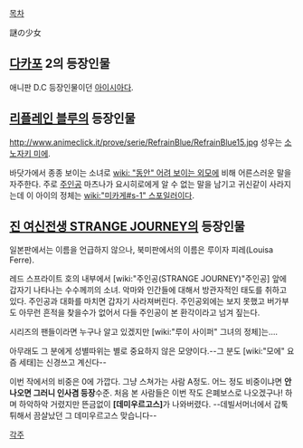[[목차]]

謎の少女

== [[다카포]] 2의 등장인물 ==
애니판 D.C 등장인물이던 [[아이시아]]다.

== [[리플레인 블루]]의 등장인물 ==
http://www.animeclick.it/prove/serie/RefrainBlue/RefrainBlue15.jpg
성우는 [[소노자키 미에]].

바닷가에서 종종 보이는 소녀로 [[wiki: "동안" 어려 보이는 외모]]에 비해 어른스러운 말을 자주한다. 주로 [[주인공]] 마츠나가 요시히로에게 알 수 없는 말을 남기고 귀신같이 사라지는데 이 아이의 정체는 [[wiki:"미카게#s-1" 스포일러]]이다.

== [[진 여신전생 STRANGE JOURNEY]]의 등장인물 ==
일본판에서는 이름을 언급하지 않으나, 북미판에서의 이름은 루이자 피레(Louisa Ferre).

레드 스프라이트 호의 내부에서 [wiki:"주인공(STRANGE JOURNEY)"주인공] 앞에 갑자기 나타나는 수수께끼의 소녀. 악마와 인간들에 대해서 방관자적인 태도를 취하고 있다. 주인공과 대화를 마치면 갑자기 사라져버린다. 주인공외에는 보지 못했고 버가부도 아무런 흔적을 찾을수가 없어서 다들 주인공이 본 환각이라고 넘겨 짚는다.

시리즈의 팬들이라면 누구나 알고 있겠지만 [wiki:"루이 사이퍼" 그녀의 정체]는….

아무래도 그 분에게 성별따위는 별로 중요하지 않은 모양이다.--그 분도 [wiki:"모에" 요즘 세태]는 신경쓰고 계신다--

이번 작에서의 비중은 0에 가깝다. 그냥 스쳐가는 사람 A정도. 어느 정도 비중이냐면 '''안 나오면 그러니 인사겸 등장'''수준. 처음 본 사람들은 이번 작도 은폐보스로 나오겠구나! 하며 하악하악 거렸지만 뜬금없이 '''[데미우르고스]'''가 나와버렸다. --데빌서머너에서 갑툭튀해서 끔살났던 그 데미우르고스 맞습니다--

[[각주]]
